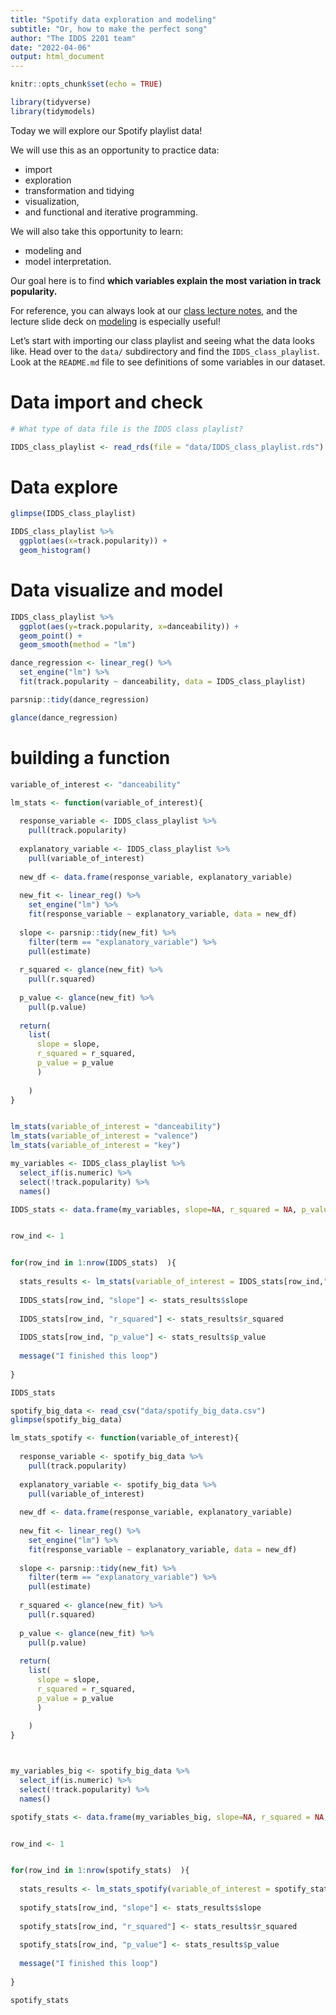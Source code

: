 ```yaml
---
title: "Spotify data exploration and modeling"
subtitle: "Or, how to make the perfect song"
author: "The IDDS 2201 team"
date: "2022-04-06"
output: html_document
---
```


```r
knitr::opts_chunk$set(echo = TRUE)
```


```r
library(tidyverse)
library(tidymodels)
```



Today we will explore our Spotify playlist data! 

We will use this as an opportunity to practice data: 

- import
- exploration
- transformation and tidying
- visualization,
- and functional and iterative programming.

We will also take this opportunity to learn: 

- modeling and
- model interpretation.

Our goal here is to find **which variables explain the most variation in track popularity.**

For reference, you can always look at our [class lecture notes](https://vcannataro.github.io/IDDS_2201_public/Lectures/), and the lecture slide deck on [modeling](https://vcannataro.github.io/IDDS_2201_public/Lectures/L12_modeling_p1/L12_modeling_part_1.html?panelset=plot&panelset1=plot2&panelset2=plot3&panelset3=plot4&panelset4=plot5&panelset5=plot6&panelset6=plot7&panelset7=plot8#34) is especially useful! 

Let's start with importing our class playlist and seeing what the data looks like. Head over to the `data/` subdirectory and find the `IDDS_class_playlist`. Look at the `README.md` file to see definitions of some variables in our dataset. 


# Data import and check

```r
# What type of data file is the IDDS class playlist? 

IDDS_class_playlist <- read_rds(file = "data/IDDS_class_playlist.rds")

```


# Data explore 

```r
glimpse(IDDS_class_playlist)
```



```r
IDDS_class_playlist %>%
  ggplot(aes(x=track.popularity)) + 
  geom_histogram()
```





# Data visualize and model


```r
IDDS_class_playlist %>% 
  ggplot(aes(y=track.popularity, x=danceability)) + 
  geom_point() + 
  geom_smooth(method = "lm")
```

```r
dance_regression <- linear_reg() %>%
  set_engine("lm") %>%
  fit(track.popularity ~ danceability, data = IDDS_class_playlist)

parsnip::tidy(dance_regression)

glance(dance_regression)

```

# building a function


```r

variable_of_interest <- "danceability"

lm_stats <- function(variable_of_interest){
  
  response_variable <- IDDS_class_playlist %>%
    pull(track.popularity)
  
  explanatory_variable <- IDDS_class_playlist %>%
    pull(variable_of_interest) 
  
  new_df <- data.frame(response_variable, explanatory_variable)
  
  new_fit <- linear_reg() %>%
    set_engine("lm") %>% 
    fit(response_variable ~ explanatory_variable, data = new_df)
  
  slope <- parsnip::tidy(new_fit) %>%
    filter(term == "explanatory_variable") %>%
    pull(estimate)
  
  r_squared <- glance(new_fit) %>%
    pull(r.squared)
  
  p_value <- glance(new_fit) %>%
    pull(p.value)
  
  return(
    list(
      slope = slope, 
      r_squared = r_squared,
      p_value = p_value
      )
    
    )
}


lm_stats(variable_of_interest = "danceability")
lm_stats(variable_of_interest = "valence")
lm_stats(variable_of_interest = "key")

```


```r
my_variables <- IDDS_class_playlist %>%
  select_if(is.numeric) %>%
  select(!track.popularity) %>% 
  names()

IDDS_stats <- data.frame(my_variables, slope=NA, r_squared = NA, p_value = NA)


row_ind <- 1


for(row_ind in 1:nrow(IDDS_stats)  ){
  
  stats_results <- lm_stats(variable_of_interest = IDDS_stats[row_ind,"my_variables"])
  
  IDDS_stats[row_ind, "slope"] <- stats_results$slope
  
  IDDS_stats[row_ind, "r_squared"] <- stats_results$r_squared
  
  IDDS_stats[row_ind, "p_value"] <- stats_results$p_value
  
  message("I finished this loop")
  
}

IDDS_stats
```





```r
spotify_big_data <- read_csv("data/spotify_big_data.csv") 
glimpse(spotify_big_data)
```






```r

lm_stats_spotify <- function(variable_of_interest){
  
  response_variable <- spotify_big_data %>%
    pull(track.popularity)
  
  explanatory_variable <- spotify_big_data %>%
    pull(variable_of_interest) 
  
  new_df <- data.frame(response_variable, explanatory_variable)
  
  new_fit <- linear_reg() %>%
    set_engine("lm") %>% 
    fit(response_variable ~ explanatory_variable, data = new_df)
  
  slope <- parsnip::tidy(new_fit) %>%
    filter(term == "explanatory_variable") %>%
    pull(estimate)
  
  r_squared <- glance(new_fit) %>%
    pull(r.squared)
  
  p_value <- glance(new_fit) %>%
    pull(p.value)
  
  return(
    list(
      slope = slope, 
      r_squared = r_squared,
      p_value = p_value
      )
    
    )
}



my_variables_big <- spotify_big_data %>%
  select_if(is.numeric) %>%
  select(!track.popularity) %>% 
  names()

spotify_stats <- data.frame(my_variables_big, slope=NA, r_squared = NA, p_value = NA)


row_ind <- 1


for(row_ind in 1:nrow(spotify_stats)  ){
  
  stats_results <- lm_stats_spotify(variable_of_interest = spotify_stats[row_ind,"my_variables_big"])
  
  spotify_stats[row_ind, "slope"] <- stats_results$slope
  
  spotify_stats[row_ind, "r_squared"] <- stats_results$r_squared
  
  spotify_stats[row_ind, "p_value"] <- stats_results$p_value
  
  message("I finished this loop")
  
}

spotify_stats


```





